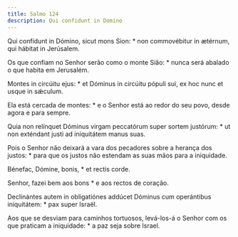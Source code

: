 ```yaml
---
title: Salmo 124
description: Qui confidunt in Domino
---
```


<div class="side-by-side not-content">

Qui confídunt in Dómino, sicut mons Sion: * non commovébitur in ætérnum, qui
    hábitat in Jerúsalem.

Os que confiam no Senhor serão como o monte Sião: * nunca será abalado o que
    habita em Jerusalém.

Montes in circúitu ejus: * et Dóminus in circúitu pópuli sui, ex hoc nunc et
    usque in sǽculum.

Ela está cercada de montes: * e o Senhor está ao redor do seu povo, desde
    agora e para sempre.

Quia non relínquet Dóminus virgam peccatórum super sortem justórum: * ut non
    exténdant justi ad iniquitátem manus suas.

Pois o Senhor não deixará a vara dos pecadores sobre a herança dos justos: *
    para que os justos não estendam as suas mãos para a iniquidade.

Bénefac, Dómine, bonis, * et rectis corde.

Senhor, fazei bem aos bons * e aos rectos de coração.

Declinántes autem in obligatiónes addúcet Dóminus cum operántibus
    iniquitátem: * pax super Israël.

Aos que se desviam para caminhos tortuosos, levá-los-á o Senhor com os que
    praticam a iniquidade: * a paz seja sobre Israel.

</div>
